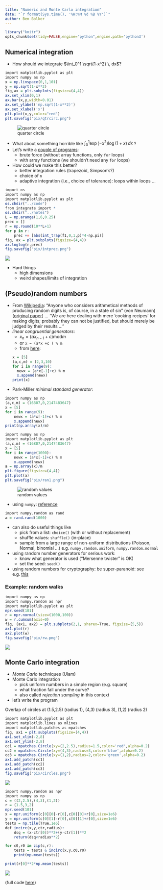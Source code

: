 ```yaml
---
title: "Numeric and Monte Carlo integration"
date: "`r format(Sys.time(), '%H:%M %d %B %Y')`"
author: Ben Bolker
---
```


```r
library("knitr")
opts_chunk$set(tidy=FALSE,engine="python",engine.path='python3')
```


## Numerical integration

- How should we integrate $\int_0^1 \sqrt{1-x^2} \, dx$?
```r
import matplotlib.pyplot as plt
import numpy as np
x = np.linspace(0,1,101)
y = np.sqrt(1-x**2)
fig,ax = plt.subplots(figsize=(4,4))
ax.set_xlim(0,1)
ax.bar(x,y,width=0.01)
ax.set_ylabel('np.sqrt(1-x**2)')
ax.set_xlabel('x')
plt.plot(x,y,color="red")
plt.savefig("pix/qtrcirc.png")
```
![quarter circle](pix/qtrcirc.png)

- What about something horrible like $\int_0^1 \exp(-x^2) \log(1+x) \, dx$ ?
- Let's write a [couple of programs](../code/integrate.py):
    - brute force (without array functions, only `for` loops)
	- with array functions (we shouldn't need any `for` loops)
- How could we make this better?
    - better integration rules (trapezoid, Simpson's?)
    - choice of `n`
	- adaptive integration (i.e., choice of tolerance): loops within loops ...

```r
import os
import numpy as np
import matplotlib.pyplot as plt
os.chdir("../code")
from integrate import *
os.chdir("../notes")
L = np.arange(1,6,0.25)
prec = []
r = np.round(10**L+1)
for p in r:
    prec += [abs(int_trap(f1,0,1,p)*4-np.pi)]
fig, ax = plt.subplots(figsize=(4,4))
ax.loglog(r,prec)
fig.savefig("pix/intprec.png")
```

![](pix/intprec.png)

- Hard things
    - high dimensions
	- weird shapes/limits of integration

## (Pseudo)random numbers

- From [Wikipedia](http://en.wikipedia.org/wiki/Pseudorandom_number_generator): "Anyone who considers arithmetical methods of producing random digits is, of course, in a state of sin" (von Neumann) ([original paper](https://dornsifecms.usc.edu/assets/sites/520/docs/VonNeumann-ams12p36-38.pdf)) ... "We are here dealing with mere 'cooking recipes' for making digits; probably they can not be justified, but should merely be judged by their results ..."
- *linear congruential generators*:
    - $x_n = (a x_{n-1} + c) \textrm{mod} m$
	- or `x = (a*x +c ) % m`
	- from [here](http://www.eternallyconfuzzled.com/tuts/algorithms/jsw_tut_rand.aspx):
```r
x = [5]
(a,c,m) = (2,3,10)
for i in range(9):
    newx = (a*x[-1]+c) % m
    x.append(newx)
print(x)
```

- Park-Miller *minimal standard generator*:
```r
import numpy as np
(a,c,m) = (16807,0,2147483647)
x = [5]
for i in range(9):
    newx = (a*x[-1]+c) % m
    x.append(newx)
print(np.array(x)/m)
```

```r
import numpy as np
import matplotlib.pyplot as plt
(a,c,m) = (16807,0,2147483647)
x = [5]
for i in range(1000):
    newx = (a*x[-1]+c) % m
    x.append(newx)
a = np.array(x)/m
plt.figure(figsize=(4,4))
plt.plot(a)
plt.savefig("pix/ran1.png")
```
![random values](pix/ran1.png)

- using `numpy`: [reference](http://docs.scipy.org/doc/numpy/reference/routines.random.html)
```r
import numpy.random as rand
a = rand.rand(1000)
```
- can also do useful things like
   - pick from a list: `choice()` (with or without replacement)
   - shuffle values: `shuffle()` (in-place)
   - sample from a large range of non-uniform distributions (Poisson, Normal, binomial ...) e.g. `numpy.random.uniform`, `numpy.random.normal`
- using random number generators for serious work:
   - know what generator is used ("Mersenne twister" is OK)
   - set the seed: `seed()`
- using random numbers for cryptography: be super-paranoid: see e.g. [this](http://stackoverflow.com/questions/20936993/how-can-i-create-a-random-number-that-is-cryptographically-secure-in-python)

### Example: random walks

```r
import numpy as np
import numpy.random as npr
import matplotlib.pyplot as plt
npr.seed(101)
r = npr.normal(size=(1000,100))
w = r.cumsum(axis=0)
fig, (ax1, ax2) = plt.subplots(2,1, sharex=True, figsize=(5,5))
ax1.plot(r)
ax2.plot(w)
fig.savefig("pix/rw.png")
```

![](pix/rw.png)

## Monte Carlo integration

* *Monte Carlo* techniques (Ulam)
* Monte Carlo integration
    * pick uniform numbers in a simple region (e.g. square)
	* what fraction fall under the curve?
    * also called *rejection sampling* in this context
* let's write the program

Overlap of circles at (1.5,2.5) (radius 1), (4,3) (radius 3), (1,2) (radius 2)
```r
import matplotlib.pyplot as plt
import matplotlib.lines as mlines
import matplotlib.patches as mpatches
fig, ax1 = plt.subplots(figsize=(4,4))
ax1.set_xlim(-2,8)
ax1.set_ylim(-2,8)
cc1 = mpatches.Circle(xy=(2,2.5),radius=1.5,color='red',alpha=0.2)
cc2 = mpatches.Circle(xy=(4,3),radius=3,color='blue',alpha=0.2)
cc3 = mpatches.Circle(xy=(1,2),radius=2,color='green',alpha=0.2)
ax1.add_patch(cc1)
ax1.add_patch(cc2)
ax1.add_patch(cc3)
fig.savefig("pix/circles.png")
```
![](pix/circles.png)

```r
import numpy.random as npr
import numpy as np
c = ((2,2.5),(4,3),(1,2))
r = (1.5,3,2)
npr.seed(101)
x = npr.uniform(c[0][0]-r[0],c[0][0]+r[0],size=1e6)
y = npr.uniform(c[0][1]-r[0],c[0][1]+r[0],size=1e6)
tests = np.tile(True,1e6)
def incirc(x,y,ctr,radius):
    dsq = (x-ctr[0])**2+(y-ctr[1])**2
    return(dsq<radius**2)

for c0,r0 in zip(c,r):
    tests = tests & incirc(x,y,c0,r0)
    print(np.mean(tests))

print(r[0]**2*np.mean(tests))
```

![](pix/mc1.png)

(full code [here](../code/mcint.py))

